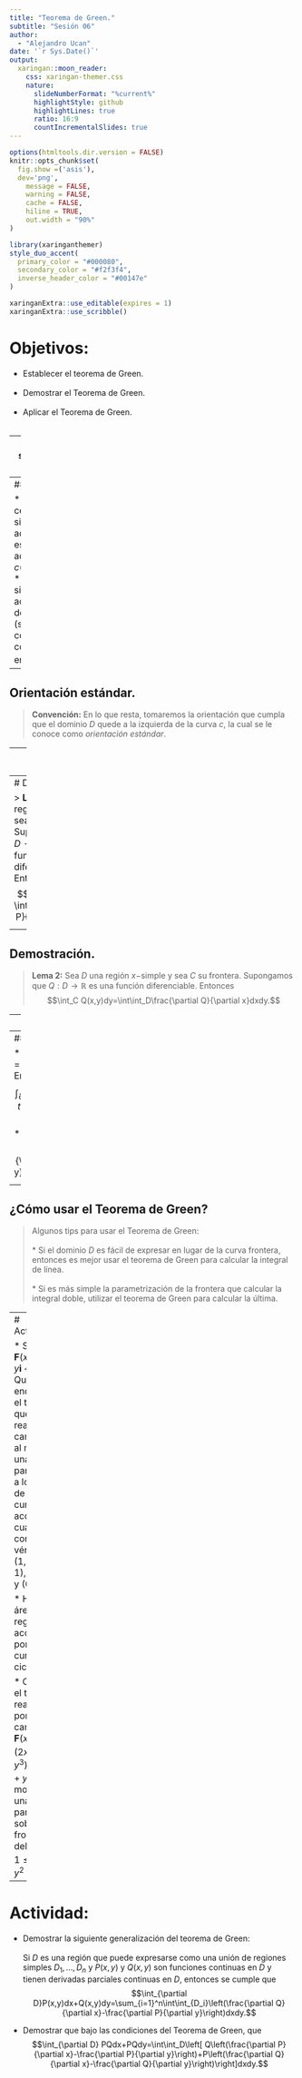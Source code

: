 ```yaml
---
title: "Teorema de Green."
subtitle: "Sesión 06"
author: 
  - "Alejandro Ucan"
date: '`r Sys.Date()`'
output:
  xaringan::moon_reader:
    css: xaringan-themer.css
    nature:
      slideNumberFormat: "%current%"
      highlightStyle: github
      highlightLines: true
      ratio: 16:9
      countIncrementalSlides: true
---
```


```r
options(htmltools.dir.version = FALSE)
knitr::opts_chunk$set(
  fig.show =('asis'),
  dev='png',
	message = FALSE,
	warning = FALSE,
	cache = FALSE,
	hiline = TRUE,
	out.width = "90%"
)
```

```r
library(xaringanthemer)
style_duo_accent(
  primary_color = "#000080",
  secondary_color = "#f2f3f4",
  inverse_header_color = "#00147e"
)
```

```r
xaringanExtra::use_editable(expires = 1)
xaringanExtra::use_scribble()
```
# Objetivos:

 * Establecer el teorema de Green. <br/><br/>
 * Demostrar el Teorema de Green. <br/><br/>
 * Aplicar el Teorema de Green. <br/><br/>

---
# Curvas simples de $\mathbb{R}^2$.

> __Definición:__ Unca _curva simple_ $c$ en $\mathbb{R}^2$ es una función continua $c:[a,b]\rightarrow \mathbb{R}^2$ tal que $c(t_1)\neq c(t_2)$ si $t_1\neq t_2$.

--
##### Nota:

* Una curva cerrada simple, es aquella que es simple y además $c(a)=c(b)$.
* Las curvas simples acotan un dominio $D$ (subconjunto conexo y compacto) en $\mathbb{R}^2$.

---
## Orientación estándar.

> __Convención:__ En lo que resta, tomaremos la orientación que cumpla que el dominio $D$ quede a la izquierda de la curva $c,$ la cual se le conoce como _orientación estándar_.

---
# Teorema de Green.

> __Teorema:__ Sea $D$ un dominio acotado en $\mathbb{R}^2$ cuya frontera $\partial D$ es una curva cerrada simple y $c:[a,b]\rightarrow \mathbb{R}^2$ una parametrización de $\partial D$ con orientación estándar. Si $P(x,y)$ y $Q(x,y)$ son funciones continuas en $D$ y tienen derivadas parciales continuas en $D,$ entonces se cumple que $$\int_{\partial D}P(x,y)dx+Q(x,y)dy=\int\int_D\left(\frac{\partial Q}{\partial x}-\frac{\partial P}{\partial y}\right)dxdy.$$

---
# Demostración.

> __Lema 1:__ Sea $D$ una región $y-$simple y sea $C$ su frontera. Supongamos que $P:D\to\mathbb{R}$ es una función diferenciable. Entonces $$\int_C P(x,y)dx=-\int\int_D\frac{\partial P}{\partial y}dxdy.$$

---
## Demostración.

> __Lema 2:__ Sea $D$ una región $x-$simple y sea $C$ su frontera. Supongamos que $Q:D\to\mathbb{R}$ es una función diferenciable. Entonces $$\int_C Q(x,y)dy=\int\int_D\frac{\partial Q}{\partial x}dxdy.$$

---
##### Ejemplo

> Queremos comprobar el teorema de Green para el campo $\mathbf{F}=x\mathbf{i}+xy\mathbf{j},$ donde $D$ es el circulo unitario $x^2+y^2\leq 1.$

--
##### Solución:

* La frontera de $D$ es la curva $c(t)=(\cos t,\sin t),$ con $t\in[0,2\pi].$
* Entonces, $$\int_{\partial D}P(x,y)dx+Q(x,y)dy=\int_0^{2\pi}(\cos t)(-\sin t)+(\cos t)(\cos t)(\sin t)dt=0.$$
* Por otro lado, $$\int\int_D\left(\frac{\partial Q}{\partial x}-\frac{\partial P}{\partial y}\right)dxdy=\int\int_Dydxdy=0.$$

---
## ¿Cómo usar el Teorema de Green?

> Algunos tips para usar el Teorema de Green: <br/><br/>
  * Si el dominio $D$ es fácil de expresar en lugar de la curva frontera, entonces es mejor usar el teorema de Green para calcular la integral de línea. <br/><br/>
  * Si es más simple la parametrización de la frontera que calcular la integral doble, utilizar el teorema de Green para calcular la última.

---
# Actividad:

* Sea $\mathbf{F}(x,y)=y\mathbf{i}+-x\mathbf{j}.$ Queremos encontrar el trabajo que realiza el campo $\mathbf{F}$ al mover una partícula a lo largo de la curva que acota al cuadrado con vértices $(1,0), (0,1), (-1,0)$ y $(0,-1).$

* Hallar el área de la región acotada por la curva cicloide.

* Calcula el trabajo realizado por el campo $\mathbf{F}(x,y)=(2x^3-y^3)\mathbf{i}+(x^3+y^3)\mathbf{j}$ al mover una particula sobre la frontera del anillo $1\leq x^2+y^2\leq 4.$
---
# Actividad:

 * Demostrar la siguiente generalización del teorema de Green: <br/><br/> Si $D$ es una región que puede expresarse como una unión de regiones simples $D_1,\ldots,D_n$ y $P(x,y)$ y $Q(x,y)$ son funciones continuas en $D$ y tienen derivadas parciales continuas en $D,$ entonces se cumple que $$\int_{\partial D}P(x,y)dx+Q(x,y)dy=\sum_{i=1}^n\int\int_{D_i}\left(\frac{\partial Q}{\partial x}-\frac{\partial P}{\partial y}\right)dxdy.$$

 * Demostrar que bajo las condiciones del Teorema de Green, que $$\int_{\partial D} PQdx+PQdy=\int\int_D\left[ Q\left(\frac{\partial P}{\partial x}-\frac{\partial P}{\partial y}\right)+P\left(\frac{\partial Q}{\partial x}-\frac{\partial Q}{\partial y}\right)\right]dxdy.$$